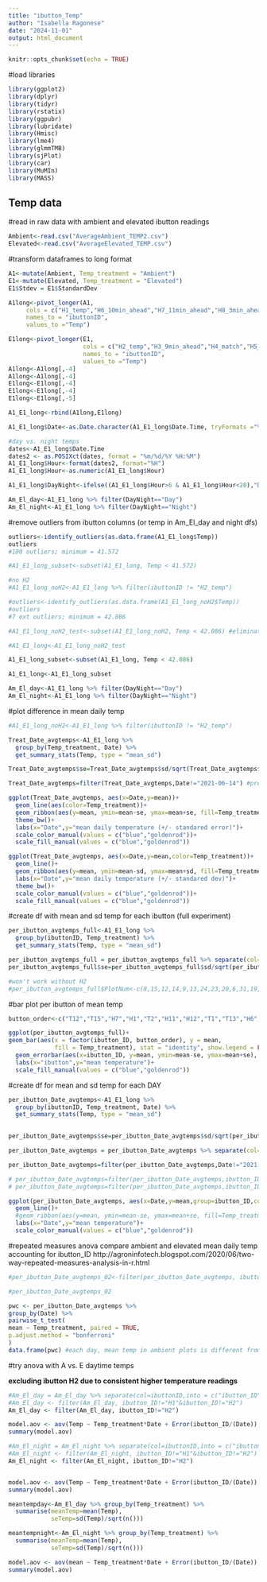 ---
title: "ibutton_Temp"
author: "Isabella Ragonese"
date: "2024-11-01"
output: html_document
---

```{r setup, include=FALSE}
knitr::opts_chunk$set(echo = TRUE)
```

#load libraries
```{r}
library(ggplot2)
library(dplyr)
library(tidyr)
library(rstatix)
library(ggpubr)
library(lubridate)
library(Hmisc)
library(lme4)
library(glmmTMB)
library(sjPlot)
library(car)
library(MuMIn)
library(MASS)
```

## Temp data
      
#read in raw data with ambient and elevated ibutton readings
```{r}
Ambient<-read.csv("AverageAmbient_TEMP2.csv")
Elevated<-read.csv("AverageElevated_TEMP.csv")
```

#transform dataframes to long format
```{r}
A1<-mutate(Ambient, Temp_treatment = "Ambient")
E1<-mutate(Elevated, Temp_treatment = "Elevated")
E1$Stdev = E1$StandardDev

A1long<-pivot_longer(A1,
     cols = c("H1_temp","H6_10min_ahead","H7_11min_ahead","H8_3min_ahead", "H11_3min_behind","H12_2min_behind", "T1_5min_behind","T2_8min_ahead","T3_8min_ahead","T11_5min_ahead","T12_2min_behind","T13_8min_behind","T14_9min_ahead","T15_6min_behind","T17_7min_ahead" ),
     names_to = "ibuttonID",
     values_to ="Temp")

E1long<-pivot_longer(E1,
                     cols = c("H2_temp","H3_9min_ahead","H4_match","H5_1min_ahead","H9_1min_ahead","H10_6min_ahead","T4_2min_behind","T5_4min_behind","T6_5min_ahead","T8_9min_ahead","T9_3min_ahead","T16_8min_behind","T18_3min_ahead","T19_6min_behind","T20_1min_behind"),
                     names_to = "ibuttonID",
                     values_to ="Temp")
A1long<-A1long[,-4]
A1long<-A1long[,-4]
E1long<-E1long[,-4]
E1long<-E1long[,-4]
E1long<-E1long[,-5]

A1_E1_long<-rbind(A1long,E1long)

A1_E1_long$Date<-as.Date.character(A1_E1_long$Date.Time, tryFormats ="%m/%d/%Y %H:%M")

#day vs. night temps 
dates<-A1_E1_long$Date.Time
dates2 <- as.POSIXct(dates, format = "%m/%d/%Y %H:%M")
A1_E1_long$Hour<-format(dates2, format="%H")
A1_E1_long$Hour<-as.numeric(A1_E1_long$Hour)

A1_E1_long$DayNight<-ifelse((A1_E1_long$Hour>6 & A1_E1_long$Hour<20),"Day","Night") #7am-7pm

Am_El_day<-A1_E1_long %>% filter(DayNight=="Day")
Am_El_night<-A1_E1_long %>% filter(DayNight=="Night")

```

#remove outliers from ibutton columns (or temp in Am_El_day and night dfs)
```{r}
outliers<-identify_outliers(as.data.frame(A1_E1_long$Temp))
outliers
#100 outliers; minimum = 41.572

#A1_E1_long_subset<-subset(A1_E1_long, Temp < 41.572)

#no H2
#A1_E1_long_noH2<-A1_E1_long %>% filter(ibuttonID != "H2_temp")

#outliers<-identify_outliers(as.data.frame(A1_E1_long_noH2$Temp))
#outliers
#7 ext outliers; minimum = 42.086

#A1_E1_long_noH2_test<-subset(A1_E1_long_noH2, Temp < 42.086) #eliminates 12 measurements above 40C

#A1_E1_long<-A1_E1_long_noH2_test

A1_E1_long_subset<-subset(A1_E1_long, Temp < 42.086)

A1_E1_long<-A1_E1_long_subset

Am_El_day<-A1_E1_long %>% filter(DayNight=="Day")
Am_El_night<-A1_E1_long %>% filter(DayNight=="Night")

```

#plot difference in mean daily temp
```{r}
#A1_E1_long_noH2<-A1_E1_long %>% filter(ibuttonID != "H2_temp")

Treat_Date_avgtemps<-A1_E1_long %>%
  group_by(Temp_treatment, Date) %>%
  get_summary_stats(Temp, type = "mean_sd")

Treat_Date_avgtemps$se=Treat_Date_avgtemps$sd/sqrt(Treat_Date_avgtemps$n)

Treat_Date_avgtemps=filter(Treat_Date_avgtemps,Date!="2021-06-14") #pre-field date

ggplot(Treat_Date_avgtemps, aes(x=Date,y=mean))+
  geom_line(aes(color=Temp_treatment))+
  geom_ribbon(aes(y=mean, ymin=mean-se, ymax=mean+se, fill=Temp_treatment), alpha=0.2)+
  theme_bw()+
  labs(x="Date",y="mean daily temperature (+/- standared error)")+
  scale_color_manual(values = c("blue","goldenrod"))+
  scale_fill_manual(values = c("blue","goldenrod"))

ggplot(Treat_Date_avgtemps, aes(x=Date,y=mean,color=Temp_treatment))+
  geom_line()+
  geom_ribbon(aes(y=mean, ymin=mean-sd, ymax=mean+sd, fill=Temp_treatment), alpha=0.2)+
  labs(x="Date",y="mean daily temperature (+/- standared dev)")+
  theme_bw()+
  scale_color_manual(values = c("blue","goldenrod"))+
  scale_fill_manual(values = c("blue","goldenrod"))
```

#create df with mean and sd temp for each ibutton (full experiment)
```{r}

per_ibutton_avgtemps_full<-A1_E1_long %>%
  group_by(ibuttonID, Temp_treatment) %>%
  get_summary_stats(Temp, type = "mean_sd")

per_ibutton_avgtemps_full = per_ibutton_avgtemps_full %>% separate(col=ibuttonID,into = c("ibutton_ID", "lag","relative"), "_")
per_ibutton_avgtemps_full$se=per_ibutton_avgtemps_full$sd/sqrt(per_ibutton_avgtemps_full$n)

#won't work without H2
#per_ibutton_avgtemps_full$PlotNum<-c(8,15,12,14,9,13,24,23,20,6,31,19,16,29,2,18,25,4,32,27,17,30,10,21,22,26,28,3,11,5)

```

#bar plot per ibutton of mean temp
```{r}
button_order<-c("T12","T15","H7","H1","T2","H11","H12","T1","T13","H6","T3","T14","T17","T11","H8","T6","T9","H2","T8","H3","H10","T18","H9","T20","H5","H4","T4","T5","T19","T16")

ggplot(per_ibutton_avgtemps_full)+
geom_bar(aes(x = factor(ibutton_ID, button_order), y = mean, 
             fill = Temp_treatment), stat = "identity", show.legend = FALSE)+
  geom_errorbar(aes(x=ibutton_ID, y=mean, ymin=mean-se, ymax=mean+se), width=0.5)+
  labs(x="ibutton",y="mean temperature")+
  scale_fill_manual(values = c("blue","goldenrod"))

```

#create df for mean and sd temp for each DAY
```{r}
per_ibutton_Date_avgtemps<-A1_E1_long %>%
  group_by(ibuttonID, Temp_treatment, Date) %>%
  get_summary_stats(Temp, type = "mean_sd")
  

per_ibutton_Date_avgtemps$se=per_ibutton_Date_avgtemps$sd/sqrt(per_ibutton_Date_avgtemps$n)

per_ibutton_Date_avgtemps = per_ibutton_Date_avgtemps %>% separate(col=ibuttonID,into = c("ibutton_ID", "lag","relative"), "_")

per_ibutton_Date_avgtemps=filter(per_ibutton_Date_avgtemps,Date!="2021-06-14")

# per_ibutton_Date_avgtemps=filter(per_ibutton_Date_avgtemps,ibutton_ID!="H2")
# per_ibutton_Date_avgtemps=filter(per_ibutton_Date_avgtemps,ibutton_ID!="H1")

ggplot(per_ibutton_Date_avgtemps, aes(x=Date,y=mean,group=ibutton_ID,color=Temp_treatment))+
  geom_line()+
  #geom_ribbon(aes(y=mean, ymin=mean-se, ymax=mean+se, fill=Temp_treatment), alpha=.2)+
  labs(x="Date",y="mean temperature")+
  scale_color_manual(values = c("blue","goldenrod"))

```

#repeated measures anova compare ambient and elevated mean daily temp accounting for ibutton_ID
http://agroninfotech.blogspot.com/2020/06/two-way-repeated-measures-analysis-in-r.html  
```{r}

#per_ibutton_Date_avgtemps_02<-filter(per_ibutton_Date_avgtemps, ibutton_ID!="H1"&ibutton_ID!="H2") #14 ibuttons in each treatment

#per_ibutton_Date_avgtemps_02

pwc <- per_ibutton_Date_avgtemps %>%
group_by(Date) %>%
pairwise_t_test(
mean ~ Temp_treatment, paired = TRUE,
p.adjust.method = "bonferroni"
)
data.frame(pwc) #each day, mean temp in ambient plots is different from elevated

```

#try anova with A vs. E daytime temps

**excluding ibutton H2 due to consistent higher temperature readings**

```{r}

#Am_El_day = Am_El_day %>% separate(col=ibuttonID,into = c("ibutton_ID", "lag","relative"), "_")
#Am_El_day <- filter(Am_El_day, ibutton_ID!="H1"&ibutton_ID!="H2")
Am_El_day <- filter(Am_El_day, ibutton_ID!="H2")

model.aov <- aov(Temp ~ Temp_treatment*Date + Error(ibutton_ID/(Date)), data=Am_El_day)
summary(model.aov)

#Am_El_night = Am_El_night %>% separate(col=ibuttonID,into = c("ibutton_ID", "lag","relative"), "_")
#Am_El_night <- filter(Am_El_night, ibutton_ID!="H1"&ibutton_ID!="H2")
Am_El_night <- filter(Am_El_night, ibutton_ID!="H2")


model.aov <- aov(Temp ~ Temp_treatment*Date + Error(ibutton_ID/(Date)), data=Am_El_night)
summary(model.aov)

meantempday<-Am_El_day %>% group_by(Temp_treatment) %>% 
  summarise(meanTemp=mean(Temp),
            seTemp=sd(Temp)/sqrt(n()))

meantempnight<-Am_El_night %>% group_by(Temp_treatment) %>% 
  summarise(meanTemp=mean(Temp),
            seTemp=sd(Temp)/sqrt(n()))

model.aov <- aov(mean ~ Temp_treatment*Date + Error(ibutton_ID/(Date)), data=per_ibutton_Date_avgtemps)
summary(model.aov)

```

